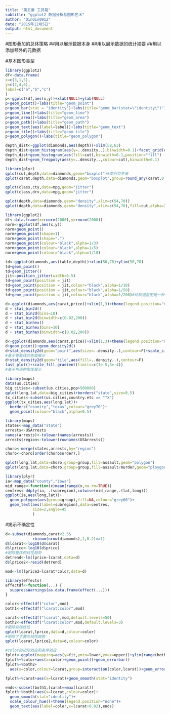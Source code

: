 ```yaml
---
title: "第五章 工具箱"
subtitle: "ggplot2 数据分析与图形艺术"
author: "QinQin0912"
date: "2015年12月5日"
output: html_document
---
```

  #图形叠加的总体策略
  ##用以展示数据本身
  ##用以展示数据的统计摘要
  ##用以添加额外的元数据
  
  #基本图形类型
  
  ```r
library(ggplot2)
df<-data.frame(
  x=c(3,1,5),
  y=c(2,4,6),
  label=c("a","b","c")
)
p<-ggplot(df,aes(x,y))+xlab(NULL)+ylab(NULL)
p+geom_point()+labs(title="geom_point")
p+geom_bar(stat = "identity")+labs(title="geom_bar(stat=\"identity\")")
p+geom_line()+labs(title="geom_line")
p+geom_area()+labs(title="geom_area")
p+geom_path()+labs(title="geom_path")
p+geom_text(aes(label=label))+labs(title="geom_text")
p+geom_tile()+labs(title="geom_tile")
p+geom_polygon()+labs(title="geom_polygon")
```

```r
depth_dist<-ggplot(diamonds,aes(depth))+xlim(58,63)
depth_dist+geom_histogram(aes(y=..density..),binwidth=0.1)+facet_grid(cut~.)
depth_dist+geom_histogram(aes(fill=cut),binwidth=0.1,position="fill")
depth_dist+geom_freqpoly(aes(y=..density..,colour=cut),binwidth=0.1)
```

```r
library(plyr)
qplot(cut,depth,data=diamonds,geom="boxplot")#类别型变量
qplot(carat,depth,data=diamonds,geom="boxplot",group=round_any(carat,0.1,floor),xlim=c(0,3))#连续型变量
```

```r
qplot(class,cty,data=mpg,geom="jitter")
qplot(class,drv,data=mpg,geom="jitter")
```

```r
qplot(depth,data=diamonds,geom="density",xlim=c(54,70))
qplot(depth,data=diamonds,geom="density",xlim=c(54,70),fill=cut,alpha=I(0.2))
```

```r
library(ggplot2)
df<-data.frame(x=rnorm(2000),y=rnorm(2000))
norm<-ggplot(df,aes(x,y))
norm+geom_point()
norm+geom_point(shape=1)
norm+geom_point(shape=".")
norm+geom_point(colour="black",alpha=1/3)
norm+geom_point(colour="black",alpha=1/5)
norm+geom_point(colour="black",alpha=1/10)
```

```r
td<-ggplot(diamonds,aes(table,depth))+xlim(50,70)+ylim(50,70)
td+geom_point()
td+geom_jitter()
jit<-position_jitter(width=0.5)
td+geom_point(position = jit)
td+geom_point(position = jit,colour="black",alpha=1/10)
td+geom_point(position = jit,colour="black",alpha=1/50)
td+geom_point(position = jit,colour="black",alpha=1/200)#绘制遮盖图是一种二维核密度估计问题
```

```r
d<-ggplot(diamonds,aes(carat,price))+xlim(1,3)+theme(legend.position="none")
d + stat_bin2d()
d + stat_bin2d(bins=10)
d + stat_bin2d(binwidth=c(0.02,200))
d + stat_binhex()
d + stat_binhex(bins=10)
d + stat_binhex(binwidth=c(0.02,200))
```

```r
d<-ggplot(diamonds,aes(carat,price))+xlim(1,3)+theme(legend.position="none")
d+geom_point()+geom_density2d()
d+stat_density2d(geom="point",aes(size=..density..),contour=F)+scale_size_area()
#基于等高线的密度展示
d+stat_density2d(geom="tile",aes(fill=..density..),contour=F)
last_plot()+scale_fill_gradient(limits=c(1e-5,8e-4))
#基于色深的密度展示
```

```r
library(maps)
data(us.cities)
big_cities<-subset(us.cities,pop>500000)
qplot(long,lat,data=big_cities)+borders("state",size=0.5)
tx_cities<-subset(us.cities,country.etc == "TX")
ggplot(tx_cities,aes(long,lat))+
  borders("country","texas",colour="grey70")+
  geom_point(colour="black",alpha=0.5)
```

```r
library(maps)
states<-map_data("state")
arrests<-USArrests
names(arrests)<-tolower(names(arrests))
arrests$region<-tolower(rownames(USArrests))

choro<-merge(states,arrests,by="region")
choro<-choro[order(choro$order),]

qplot(long,lat,data=choro,group=group,fill=assault,geom="polygon")
qplot(long,lat,data=choro,group=group,fill=assault/murder,geom="ploygon")
```

```r
library(plyr)
ia<-map_data("county","iowa")
mid_range<-function(x)mean(range(x,na.rm=TRUE))
centres<-ddply(ia, .(subregion),colwise(mid_range,.(lat,long)))
ggplot(ia,aes(long,lat))+
  geom_polygon(aes(group=group),fill=NA,colour="grey60")+
  geom_text(aes(label=subregion),data=centres,
            size=2,angle=45
            )
```

#揭示不确定性

```r
d<-subset(diamonds,carat<2.5&
            rbinom(nrow(diamonds),1,0.2)==1)
d$lcarat<-log10(d$carat)
d$lprice<-log10(d$price)
#剔除整体的线性趋势
detrend<-lm(lprice~lcarat,data=d)
d$lprice2<-resid(detrend)

mod<-lm(lprice2~lcarat*color,data=d)

library(effects)
effectdf<-function(...) {
  suppressWarnings(as.data.frame(effect(...)))
}

color<-effectdf("color",mod)
both1<-effectdf("lcarat:color",mod)

carat<-effectdf("lcarat",mod,default.levels=50)
both2<-effectdf("lcarat:color",mod,default.levels=3)
#剔除非线性性
qplot(lcarat,lprice,data=d,colour=color)
#剔除了主要的线性趋势
qplot(lcarat,lprice2,data=d,colour=color)

#color的边际效应和条件效应
fplot<-ggplot(mapping=aes(y=fit,ymin=lower,ymax=upper))+ylim(range(both2$lower,both2$upper))
fplot%+%color+aes(x=color)+geom_point()+geom_errorbar()
fplot%+%both2+
  aes(x=color,colour=lcarat,group=interaction(color,lcarat))+geom_errorbar()+geom_line(aes(group=lcarat))+scale_colour_gradient()

fplot%+%carat+aes(x=lcarat)+geom_smooth(stat="identity")

ends<-subset(both1,lcarat==max(lcarat))
fplot%+%both1+aes(x=lcarat,colour=color)+
  geom_smooth(stat="identity")+
  scale_colour_hue()+theme(legend.position="none")+
  geom_text(aes(label=color,x=lcarat+0.02),ends)
```
